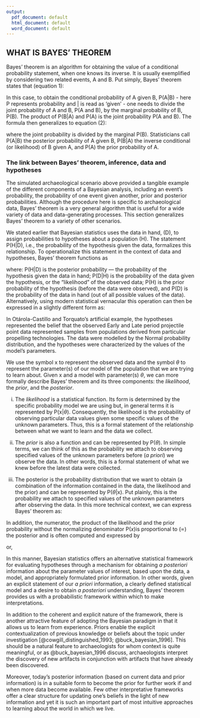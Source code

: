 ```yaml
---
output:
  pdf_document: default
  html_document: default
  word_document: default
---
```

## \hfil WHAT IS BAYES’ THEOREM\hfil

Bayes’ theorem is an algorithm for obtaining the value of a conditional probability statement, when one knows its inverse. It is usually exemplified by considering two related events, A and B. Put simply, Bayes’ theorem states that (equation 1):

\begin{equation}
P(A|B) = \frac{P(B|A)\cdot P(A)}{P(B)}
\label{eg:1}
\end{equation}

In this case, to obtain the conditional probability of A given B, P(A|B) - here P represents probability and | is read as ‘given’ - one needs to divide the joint probability of A and B, P(A and B), by the marginal probability of B, P(B). The product of P(B|A) and P(A) is the joint probability P(A and B). The formula then generalizes to equation (2):

\begin{equation}
P(A|B) = \frac{P(A \cap B)}{P(B)}
\label{eg:2}
\end{equation}

where the joint probability is divided by the marginal P(B). Statisticians call P(A|B) the posterior probability of A given B, P(B|A) the inverse conditional (or likelihood) of B given A, and P(A) the prior probability of A.

### The link between Bayes' theorem, inference, data and hypotheses

The simulated archaeological scenario above provided a tangible example of the different components of a Bayesian analysis, including an event’s probability, the probability of one event given another, prior and posterior probabilities. Although the procedure here is specific to archaeological data, Bayes’ theorem is a very general algorithm that is useful for a wide variety of data and data-generating processes. This section generalizes Bayes’ theorem to a variety of other scenarios. 

We stated earlier that Bayesian statistics uses the data in hand, (D), to assign probabilities to hypotheses about a population (H). The statement P(H|D), i.e., the probability of the hypothesis given the data, formalizes this relationship. To operationalize this statement in the context of data and hypotheses, Bayes’ theorem functions as

\begin{equation}
P(H|D) = \frac{P(D|H)\cdot P(H)}{P(D)}
\label{eg:3}
\end{equation}


where: P(H|D) is the posterior probability — the probability of the hypothesis given the data in hand; P(D|H) is the probability of the data given the hypothesis, or the “likelihood” of the observed data; P(H) is the prior probability of the hypothesis (before the data were observed), and P(D) is the probability of the data in hand (out of all possible values of the data). Alternatively, using modern statistical vernacular this operation can then be expressed in a slightly different form as:


\begin{equation}
Posterior  = \frac{Likelihood \cdot Prior}{P(Data)}
\label{eg:4}
\end{equation}


In Otárola-Castillo and Torquato’s artificial example, the hypotheses represented the belief that the observed Early and Late period projectile point data represented samples from populations derived from particular propelling technologies. The data were modelled by the Normal probability distribution, and the hypotheses were characterized by the values of the model’s parameters. 

We use the symbol x to represent the observed data and the symbol $\theta$ to represent the parameter(s) of our model of the population that we are trying to learn about. Given x and a model with parameter(s) $\theta$, we can more formally describe Bayes’ theorem and its three components: the *likelihood*, the *prior*, and the *posterior*.

i. The *likelihood* is a statistical function. Its form is determined by the specific probability model we are using but, in general terms it is represented by P(x|$\theta$). Consequently, the likelihood is the probability of observing particular data values given some specific values of the unknown parameters. Thus, this is a formal statement of the relationship between what we want to learn and the data we collect.

ii. The *prior* is also a function and can be represented by P($\theta$). In simple terms, we can think of this as the probability we attach to observing specified values of the unknown parameters before (*a priori*) we observe the data. In other words, this is a formal statement of what we knew before the latest data were collected.

iii. The posterior is the probability distribution that we want to obtain (a combination of the information contained in the data, the likelihood and the prior) and can be represented by P($\theta$|x). Put plainly, this is the probability we attach to specified values of the unknown parameters after observing the data. In this more technical context, we can express Bayes’ theorem as:

\begin{equation}
P(\theta|x) = \frac{P(x|\theta)\cdot P(\theta)}{P(x)}
\label{eg:5}
\end{equation}

In addition, the numerator, the product of the likelihood and the prior probability without the normalizing denominator P(*x*)is proportional to ($\propto$) the posterior and is often computed and expressed by 

\begin{equation}     
P(\theta|x) \propto P(x| \theta) \cdot P(\theta)
\label{eg:6}
\end{equation}

or,

\begin{equation}
Posterior \propto Likelihood \cdot Prior
\label{eg:7}
\end{equation}

In this manner, Bayesian statistics offers an alternative statistical framework for evaluating hypotheses through a mechanism for obtaining *a posteriori* information about the parameter values of interest, based upon the data, a model, and appropriately formulated prior information. In other words, given an explicit statement of our *a priori* information, a clearly defined statistical model and a desire to obtain *a posteriori* understanding, Bayes’ theorem provides us with a probabilistic framework within which to make interpretations.

In addition to the coherent and explicit nature of the framework, there is another attractive feature of adopting the Bayesian paradigm in that it allows us to learn from experience. Priors enable the explicit contextualization of previous knowledge or beliefs about the topic under investigation [@cowgill_distinguished_1993; @buck_bayesian_1996]. This should be a natural feature to archaeologists for whom context is quite meaningful, or as @buck_bayesian_1996 discuss, archaeologists interpret the discovery of new artifacts in conjunction with artifacts that have already been discovered.

Moreover, today’s posterior information (based on current data and prior information) is in a suitable form to become the prior for further work if and when more data become available. Few other interpretative frameworks offer a clear structure for updating one’s beliefs in the light of new information and yet it is such an important part of most intuitive approaches to learning about the world in which we live.